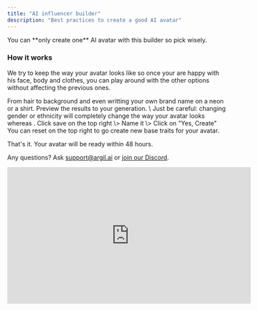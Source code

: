 ```yaml
---
title: "AI influencer builder"
description: "Best practices to create a good AI avatar"
---
```


<Note>
  You can **only create one** AI avatar with this builder so pick wisely.
</Note>

### How it works

We try to keep the way your avatar looks like so once your are happy with his face, body and clothes, you can play around with the other options without affecting the previous ones.

<Steps>
  <Step title="Pick among hundreds of options to personnalize your avatar.  ">
    From hair to background and even writting your own brand name on a neon or a shirt.
  </Step>
  <Step title="Generate preview">
    Preview the results to your generation. \
    Just be careful: changing gender or ethnicity will completely change the way your avatar looks whereas .
  </Step>
  <Step title='Happy with the result? Click "save"'>
    Click save on the top right \> Name it \> Click on "Yes, Create"
  </Step>
  <Step title='Unhappy? Click on the "reset" button'>
    You can reset on the top right to go create new base traits for your avatar. 
  </Step>
</Steps>

That's it. Your avatar will be ready within 48 hours.

Any questions? Ask [support@argil.ai](mailto:support@argil.ai) or [join our Discord](https://discord.gg/E4E3WFVzTw).

<iframe width="560" height="315" src="https://youtu.be/Vu-UJgqcEvk" title="Create an avatar from an AI image" frameborder="0" allow="accelerometer; autoplay; clipboard-write; encrypted-media; gyroscope; picture-in-picture" allowfullscreen />